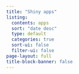 ```yaml
---
title: "Shiny apps"
listing:
  contents: apps
  sort: "date desc"
  type: default
  categories: true
  sort-ui: false
  filter-ui: false
page-layout: full
title-block-banner: false
---
```



